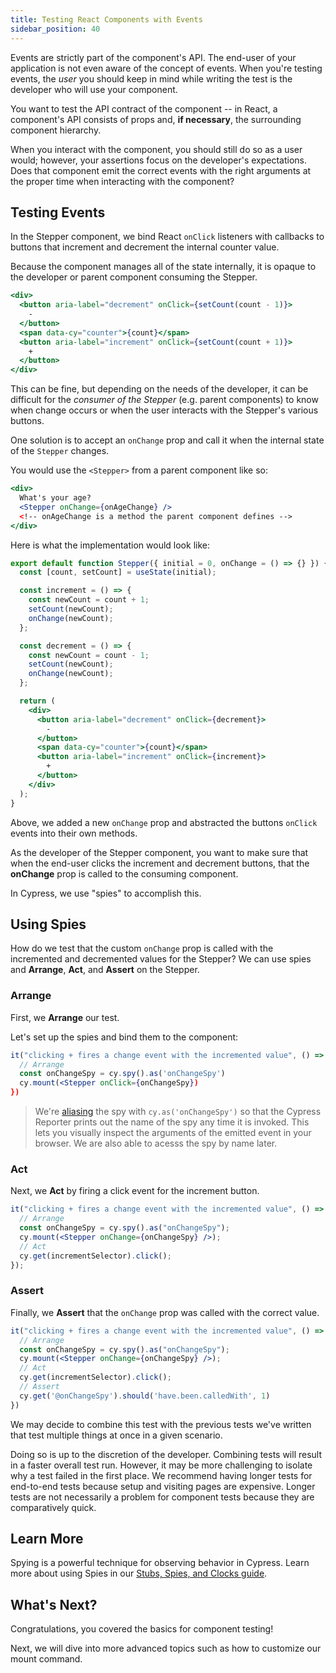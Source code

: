 ```yaml
---
title: Testing React Components with Events
sidebar_position: 40
---
```


Events are strictly part of the component's API. The end-user of your
application is not even aware of the concept of events. When you're testing
events, the _user_ you should keep in mind while writing the test is the
developer who will use your component.

You want to test the API contract of the component -- in React, a component's
API consists of props and, **if necessary**, the surrounding component
hierarchy.

When you interact with the component, you should still do so as a user would;
however, your assertions focus on the developer's expectations. Does that
component emit the correct events with the right arguments at the proper time
when interacting with the component?

## Testing Events

In the Stepper component, we bind React `onClick` listeners with callbacks to
buttons that increment and decrement the internal counter value.

Because the component manages all of the state internally, it is opaque to the
developer or parent component consuming the Stepper.

```jsx
<div>
  <button aria-label="decrement" onClick={setCount(count - 1)}>
    -
  </button>
  <span data-cy="counter">{count}</span>
  <button aria-label="increment" onClick={setCount(count + 1)}>
    +
  </button>
</div>
```

This can be fine, but depending on the needs of the developer, it can be
difficult for the _consumer of the Stepper_ (e.g. parent components) to know
when change occurs or when the user interacts with the Stepper's various
buttons.

One solution is to accept an `onChange` prop and call it when the internal state
of the `Stepper` changes.

You would use the `<Stepper>` from a parent component like so:

```jsx
<div>
  What's your age?
  <Stepper onChange={onAgeChange} />
  <!-- onAgeChange is a method the parent component defines -->
</div>
```

Here is what the implementation would look like:

<code-group>
<code-block label="Stepper.jsx" active>

```jsx
export default function Stepper({ initial = 0, onChange = () => {} }) {
  const [count, setCount] = useState(initial);

  const increment = () => {
    const newCount = count + 1;
    setCount(newCount);
    onChange(newCount);
  };

  const decrement = () => {
    const newCount = count - 1;
    setCount(newCount);
    onChange(newCount);
  };

  return (
    <div>
      <button aria-label="decrement" onClick={decrement}>
        -
      </button>
      <span data-cy="counter">{count}</span>
      <button aria-label="increment" onClick={increment}>
        +
      </button>
    </div>
  );
}
```

</TabItem>
</Tabs>

Above, we added a new `onChange` prop and abstracted the buttons `onClick`
events into their own methods.

As the developer of the Stepper component, you want to make sure that when the
end-user clicks the increment and decrement buttons, that the **onChange** prop
is called to the consuming component.

In Cypress, we use "spies" to accomplish this.

## Using Spies

How do we test that the custom `onChange` prop is called with the incremented
and decremented values for the Stepper? We can use spies and **Arrange**,
**Act**, and **Assert** on the Stepper.

### Arrange

First, we **Arrange** our test.

Let's set up the spies and bind them to the component:

<Tabs>
<TabItem value="Stepper.cy.jsx" active>

```jsx
it("clicking + fires a change event with the incremented value", () => {
  // Arrange
  const onChangeSpy = cy.spy().as('onChangeSpy')
  cy.mount(<Stepper onClick={onChangeSpy})
})
```

</TabItem>
</Tabs>

> We're [aliasing](/guides/core-concepts/variables-and-aliases) the spy with
> `cy.as('onChangeSpy')` so that the Cypress Reporter prints out the name of the
> spy any time it is invoked. This lets you visually inspect the arguments of
> the emitted event in your browser. We are also able to acesss the spy by name
> later.

### Act

Next, we **Act** by firing a click event for the increment button.

<Tabs>
<TabItem value="Stepper.cy.jsx" active>

```jsx
it("clicking + fires a change event with the incremented value", () => {
  // Arrange
  const onChangeSpy = cy.spy().as("onChangeSpy");
  cy.mount(<Stepper onChange={onChangeSpy} />);
  // Act
  cy.get(incrementSelector).click();
});
```

</TabItem>
</Tabs>

### Assert

Finally, we **Assert** that the `onChange` prop was called with the correct
value.

<Tabs>
<TabItem value="Stepper.cy.jsx" active>

```jsx
it("clicking + fires a change event with the incremented value", () => {
  // Arrange
  const onChangeSpy = cy.spy().as("onChangeSpy");
  cy.mount(<Stepper onChange={onChangeSpy} />);
  // Act
  cy.get(incrementSelector).click();
  // Assert
  cy.get('@onChangeSpy').should('have.been.calledWith', 1)
})
```

</TabItem>
</Tabs>

We may decide to combine this test with the previous tests we've written that
test multiple things at once in a given scenario.

Doing so is up to the discretion of the developer. Combining tests will result
in a faster overall test run. However, it may be more challenging to isolate why
a test failed in the first place. We recommend having longer tests for
end-to-end tests because setup and visiting pages are expensive. Longer tests
are not necessarily a problem for component tests because they are comparatively
quick.

## Learn More

Spying is a powerful technique for observing behavior in Cypress. Learn more
about using Spies in our
[Stubs, Spies, and Clocks guide](/guides/guides/stubs-spies-and-clocks).

## What's Next?

Congratulations, you covered the basics for component testing!

Next, we will dive into more advanced topics such as how to customize our mount
command.
